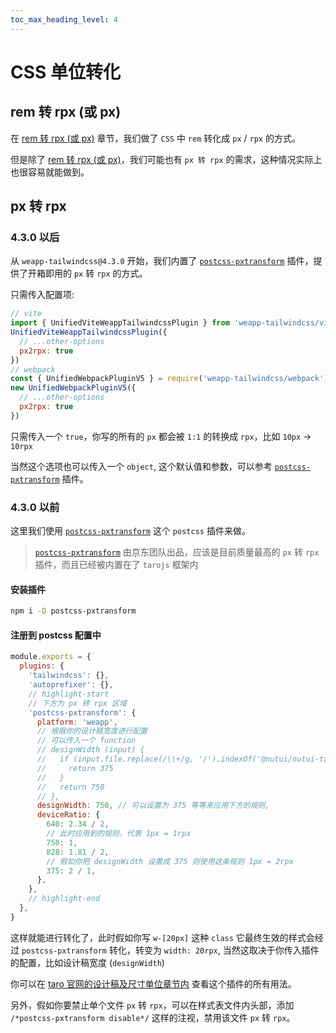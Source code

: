 ```yaml
---
toc_max_heading_level: 4
---
```


# CSS 单位转化

## rem 转 rpx (或 px)

在 [rem 转 rpx (或 px)](/docs/quick-start/rem2rpx) 章节，我们做了 `CSS` 中 `rem` 转化成 `px` / `rpx` 的方式。

但是除了 [rem 转 rpx (或 px)](/docs/quick-start/rem2rpx)，我们可能也有 `px 转 rpx` 的需求，这种情况实际上也很容易就能做到。

## px 转 rpx

### 4.3.0 以后

从 `weapp-tailwindcss@4.3.0` 开始，我们内置了 [`postcss-pxtransform`](https://www.npmjs.com/package/postcss-pxtransform) 插件，提供了开箱即用的 `px` 转 `rpx` 的方式。

只需传入配置项:

```js
// vite
import { UnifiedViteWeappTailwindcssPlugin } from 'weapp-tailwindcss/vite'
UnifiedViteWeappTailwindcssPlugin({
  // ...other-options
  px2rpx: true
})
// webpack
const { UnifiedWebpackPluginV5 } = require('weapp-tailwindcss/webpack')
new UnifiedWebpackPluginV5({
  // ...other-options
  px2rpx: true
})
```

只需传入一个 `true`，你写的所有的 `px` 都会被 `1:1` 的转换成 `rpx`，比如 `10px` -> `10rpx`

当然这个选项也可以传入一个 `object`, 这个默认值和参数，可以参考 [`postcss-pxtransform`](https://www.npmjs.com/package/postcss-pxtransform) 插件。

### 4.3.0 以前

这里我们使用 [`postcss-pxtransform`](https://www.npmjs.com/package/postcss-pxtransform) 这个 `postcss` 插件来做。

> [`postcss-pxtransform`](https://www.npmjs.com/package/postcss-pxtransform) 由京东团队出品，应该是目前质量最高的 `px` 转 `rpx` 插件，而且已经被内置在了 `tarojs` 框架内

#### 安装插件

```bash npm2yarn
npm i -D postcss-pxtransform
```

#### 注册到 postcss 配置中

```js title="postcss.config.js"
module.exports = {
  plugins: {
    'tailwindcss': {},
    'autoprefixer': {},
    // highlight-start
    // 下方为 px 转 rpx 区域
    'postcss-pxtransform': {
      platform: 'weapp',
      // 根据你的设计稿宽度进行配置
      // 可以传入一个 function
      // designWidth (input) {
      //   if (input.file.replace(/\\+/g, '/').indexOf('@nutui/nutui-taro') > -1) {
      //     return 375
      //   }
      //   return 750
      // },
      designWidth: 750, // 可以设置为 375 等等来应用下方的规则,
      deviceRatio: {
        640: 2.34 / 2,
        // 此时应用到的规则，代表 1px = 1rpx
        750: 1,
        828: 1.81 / 2,
        // 假如你把 designWidth 设置成 375 则使用这条规则 1px = 2rpx
        375: 2 / 1,
      },
    },
    // highlight-end
  },
}

```

这样就能进行转化了，此时假如你写 `w-[20px]` 这种 `class` 它最终生效的样式会经过 `postcss-pxtransform` 转化，转变为 `width: 20rpx`, 当然这取决于你传入插件的配置，比如设计稿宽度 (`designWidth`)

你可以在 [taro 官网的设计稿及尺寸单位章节内](https://docs.taro.zone/docs/size) 查看这个插件的所有用法。

另外，假如你要禁止单个文件 `px` 转 `rpx`，可以在样式表文件内头部，添加 `/*postcss-pxtransform disable*/` 这样的注视，禁用该文件 `px` 转 `rpx`。